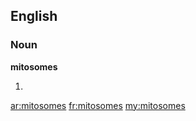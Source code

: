 ==English==

===Noun===
'''mitosomes'''

# {{plural of|mitosome}}

[[ar:mitosomes]]
[[fr:mitosomes]]
[[my:mitosomes]]